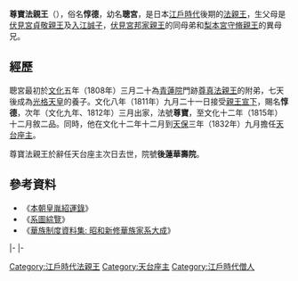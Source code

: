 {{東亞男性歷史人物
|名稱 =尊寶法親王
|身份 =日本[[法親王|法親王]]
|國家 =[[日本|大和王朝]]
|時代 =[[江戶時代|江戶時代]]後期
|姓 =（無）
|名 =惇德
|別名 =聰宮
|法號 =尊寶
|院號 =後蓮華壽院
|封爵 =[[法親王|法親王]]
|出生日期 =[[文化_(年號)|文化]]元年六月十九（{{Birth date|1804|7|25}}）
|逝世日期 =[[天保_(日本)|天保]]三年九月十六（{{Death date and age|1832|10|9|1804|7|25}}）
|父親 =[[伏見宮貞敬親王|伏見宮貞敬親王]]
|母親 =[[入江誠子|入江誠子]]
|養父 =[[光格天皇|光格天皇]]
|養母 =[[葉室賴子|葉室賴子]]
|同胞兄弟 =[[伏見宮邦家親王|伏見宮邦家親王]]
|同胞姊妹 =[[師子女王|師子女王]]
|異母兄弟 =[[普照院|普照院]]<br>[[尊誠法親王|尊誠法親王]]<br>[[日尊|日尊]]<br>[[淸觀院|淸觀院]]<br>[[證妙樂院|證妙樂院]]<br>[[千嘉宮|千嘉宮]]<br>[[苞宮|苞宮]]<br>[[宗諄|宗諄]]<br>[[尊常法親王|尊常法親王]]<br>[[和宮_(伏見宮貞敬親王子)|和宮]]<br>[[梨本宮守脩親王|梨本宮守脩親王]]<br>[[懷宮|懷宮]]<br>[[煥宮|煥宮]]<br>[[佐那宮|佐那宮]]<br>[[戒珠院|戒珠院]]<br>[[證妙樂院|證妙樂院]]<br>[[漸學院|漸學院]]
|異母姊妹 =[[韶子女王|韶子女王]]<br>[[英子女王|英子女王]]<br>[[喜之宮|喜之宮]]<br>[[種子女王|種子女王]]<br>[[陳宮_(伏見宮貞敬親王女)|陳宮]]<br>[[增子女王|增子女王]]<br>[[政子女王|政子女王]]<br>[[隆子女王|隆子女王]]<br>[[無礙心院|無礙心院]]<br>[[泰宮|泰宮]]<br>[[福宮|福宮]]<br>[[登久宮|登久宮]]<br>[[直子女王|直子女王]]<br>[[格誠心院|格誠心院]]<br>[[成淳|成淳]]
}}
{{Japanese|japanese=尊宝法親王|kana=そんぽうほうしんのう|romaji=Sonpō Hō shin nō}}
'''尊寶法親王'''（{{bd|1804年|7月25日|1832年|10月9日}}），俗名'''惇德'''，幼名'''聰宮'''，是日本[[江戶時代|江戶時代]]後期的[[法親王|法親王]]，生父母是[[伏見宮貞敬親王|伏見宮貞敬親王]]及[[入江誠子|入江誠子]]，[[伏見宮邦家親王|伏見宮邦家親王]]的同母弟和[[梨本宮守脩親王|梨本宮守脩親王]]的異母兄。

== 經歷 ==
聰宮最初於[[文化_(年號)|文化]]五年（1808年）三月二十為[[青蓮院|青蓮院]]門跡[[尊真法親王|尊真法親王]]的附弟，七天後成為[[光格天皇|光格天皇]]的養子。文化八年（1811年）九月二十一日接受[[親王宣下|親王宣下]]，賜名'''惇德'''，次年（文化九年、1812年）三月出家，法號'''尊寶'''，至文化十二年（1815年）十二月敘二品。同時，他在文化十二年十二月到[[天保_(日本)|天保]]三年（1832年）九月擔任[[天台座主|天台座主]]。

尊寶法親王於辭任天台座主次日去世，院號'''後蓮華壽院'''。

==參考資料==
*《[[本朝皇胤紹運錄|本朝皇胤紹運錄]]》
*《[[系圖綜覽|系圖綜覽]]》
*《[[華族制度資料集:_昭和新修華族家系大成|華族制度資料集: 昭和新修華族家系大成]]》

{{start box|width=auto}}
{{s-rel}}
|-
{{s-before|[[尊真法親王|尊真法親王]]}}
{{s-title|[[青蓮院|青蓮院]]門跡|第55世}}
{{s-after|[[洁宮|-{洁宮}-]]}}
|-
{{s-before|[[承真法親王|承真法親王]]}}
{{s-title|[[天台座主|天台座主]]|第223世<br>1830年1月10日－1832年10月18日}}
{{s-after|承真法親王}}
{{end box}}


[[Category:江戶時代法親王|Category:江戶時代法親王]]
[[Category:天台座主|Category:天台座主]]
[[Category:江戶時代僧人|Category:江戶時代僧人]]
